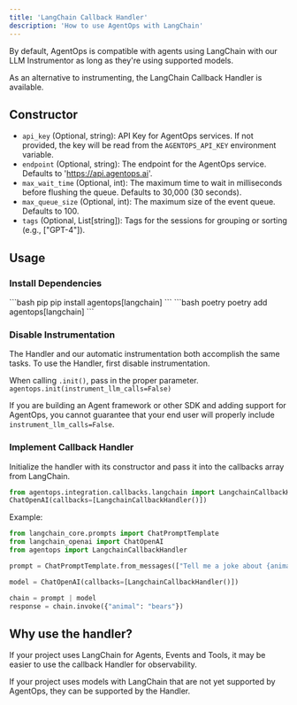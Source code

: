 ```yaml
---
title: 'LangChain Callback Handler'
description: 'How to use AgentOps with LangChain'
---
```


By default, AgentOps is compatible with agents using LangChain with our LLM Instrumentor as long as they're using
supported models.

As an alternative to instrumenting, the LangChain Callback Handler is available.

## Constructor

- `api_key` (Optional, string): API Key for AgentOps services. If not provided, the key will be read from the `AGENTOPS_API_KEY` environment variable.
- `endpoint` (Optional, string): The endpoint for the AgentOps service. Defaults to 'https://api.agentops.ai'.
- `max_wait_time` (Optional, int): The maximum time to wait in milliseconds before flushing the queue. Defaults to 30,000 (30 seconds).
- `max_queue_size` (Optional, int): The maximum size of the event queue. Defaults to 100.
- `tags` (Optional, List[string]): Tags for the sessions for grouping or sorting (e.g., ["GPT-4"]).

## Usage

### Install Dependencies
<CodeGroup>
```bash pip 
pip install agentops[langchain]
```
```bash poetry
poetry add agentops[langchain]
```
</CodeGroup>

### Disable Instrumentation

The Handler and our automatic instrumentation both accomplish the same tasks. To use the Handler, first disable instrumentation.

When calling `.init()`, pass in the proper parameter.
`agentops.init(instrument_llm_calls=False)`

If you are building an Agent framework or other SDK and adding support for AgentOps, you cannot guarantee that your end user will
properly include `instrument_llm_calls=False`.

### Implement Callback Handler

Initialize the handler with its constructor and pass it into the callbacks array from LangChain.
```python
from agentops.integration.callbacks.langchain import LangchainCallbackHandler
ChatOpenAI(callbacks=[LangchainCallbackHandler()])
```

Example:
```python
from langchain_core.prompts import ChatPromptTemplate
from langchain_openai import ChatOpenAI
from agentops import LangchainCallbackHandler

prompt = ChatPromptTemplate.from_messages(["Tell me a joke about {animal}"])

model = ChatOpenAI(callbacks=[LangchainCallbackHandler()])

chain = prompt | model
response = chain.invoke({"animal": "bears"})
```

## Why use the handler?

If your project uses LangChain for Agents, Events and Tools, it may be easier to use the callback Handler for observability.

If your project uses models with LangChain that are not yet supported by AgentOps, they can be supported by the Handler.

<script type="module" src="/scripts/github_stars.js"></script>
<script type="module" src="/scripts/scroll-img-fadein-animation.js"></script>
<script type="module" src="/scripts/button_heartbeat_animation.js"></script>
<script type="module" src="/scripts/adjust_api_dynamically.js"></script>
